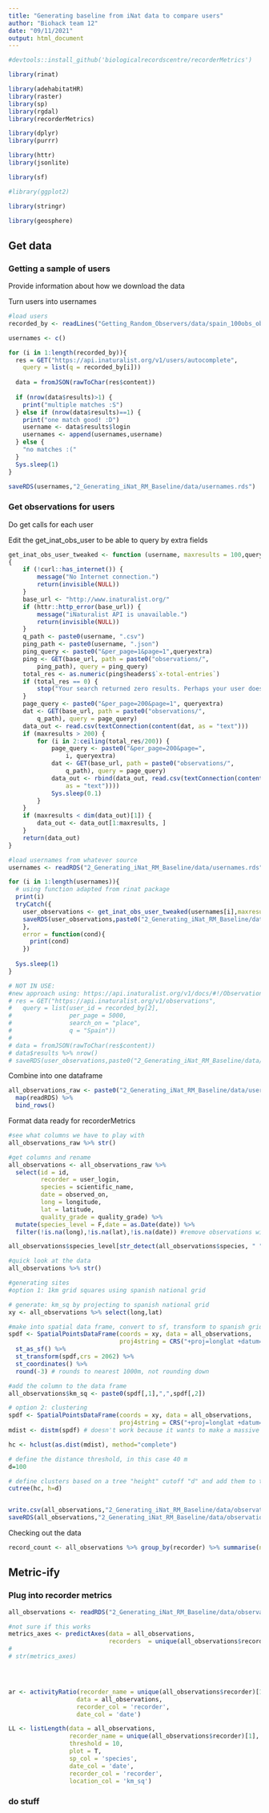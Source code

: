 ```yaml
---
title: "Generating baseline from iNat data to compare users"
author: "Biohack team 12"
date: "09/11/2021"
output: html_document
---
```



```r
#devtools::install_github('biologicalrecordscentre/recorderMetrics')

library(rinat)

library(adehabitatHR)
library(raster)
library(sp)
library(rgdal)
library(recorderMetrics)

library(dplyr)
library(purrr)

library(httr)
library(jsonlite)

library(sf)

#library(ggplot2)

library(stringr)

library(geosphere)

```

## Get data

### Getting a sample of users


Provide information about how we download the data

Turn users into usernames

```r
#load users
recorded_by <- readLines("Getting_Random_Observers/data/spain_100obs_observers_2021-11-09_12-03.txt")

usernames <- c()

for (i in 1:length(recorded_by)){
  res = GET("https://api.inaturalist.org/v1/users/autocomplete",
    query = list(q = recorded_by[i]))
  
  data = fromJSON(rawToChar(res$content))
  
  if (nrow(data$results)>1) {
    print("multiple matches :S")
  } else if (nrow(data$results)==1) {
    print("one match good! :D")
    username <- data$results$login
    usernames <- append(usernames,username)
  } else {
    "no matches :("
  }
  Sys.sleep(1)
}

saveRDS(usernames,"2_Generating_iNat_RM_Baseline/data/usernames.rds")

```



### Get observations for users

Do get calls for each user


Edit the get_inat_obs_user to be able to query by extra fields

```r

get_inat_obs_user_tweaked <- function (username, maxresults = 100,queryextra) 
{
    if (!curl::has_internet()) {
        message("No Internet connection.")
        return(invisible(NULL))
    }
    base_url <- "http://www.inaturalist.org/"
    if (httr::http_error(base_url)) {
        message("iNaturalist API is unavailable.")
        return(invisible(NULL))
    }
    q_path <- paste0(username, ".csv")
    ping_path <- paste0(username, ".json")
    ping_query <- paste0("&per_page=1&page=1",queryextra)
    ping <- GET(base_url, path = paste0("observations/", 
        ping_path), query = ping_query)
    total_res <- as.numeric(ping$headers$`x-total-entries`)
    if (total_res == 0) {
        stop("Your search returned zero results. Perhaps your user does not exist.")
    }
    page_query <- paste0("&per_page=200&page=1", queryextra)
    dat <- GET(base_url, path = paste0("observations/", 
        q_path), query = page_query)
    data_out <- read.csv(textConnection(content(dat, as = "text")))
    if (maxresults > 200) {
        for (i in 2:ceiling(total_res/200)) {
            page_query <- paste0("&per_page=200&page=", 
                i, queryextra)
            dat <- GET(base_url, path = paste0("observations/", 
                q_path), query = page_query)
            data_out <- rbind(data_out, read.csv(textConnection(content(dat, 
                as = "text"))))
            Sys.sleep(0.1)
        }
    }
    if (maxresults < dim(data_out)[1]) {
        data_out <- data_out[1:maxresults, ]
    }
    return(data_out)
}

```

```r
#load usernames from whatever source
usernames <- readRDS("2_Generating_iNat_RM_Baseline/data/usernames.rds")

for (i in 1:length(usernames)){
  # using function adapted from rinat package
  print(i)
  tryCatch({
    user_observations <- get_inat_obs_user_tweaked(usernames[i],maxresults = 5000,queryextra = "&taxon_id=47126&place_id=6774")
    saveRDS(user_observations,paste0("2_Generating_iNat_RM_Baseline/data/user_obvs/observations_",usernames[i],".rds"))
    },
    error = function(cond){
      print(cond)
    })
  
  Sys.sleep(1)
}

# NOT IN USE:
#new approach using: https://api.inaturalist.org/v1/docs/#!/Observations/get_observations
# res = GET("https://api.inaturalist.org/v1/observations",
#   query = list(user_id = recorded_by[2],
#                per_page = 5000,
#                search_on = "place",
#                q = "Spain"))
# 
# data = fromJSON(rawToChar(res$content))
# data$results %>% nrow()
# saveRDS(user_observations,paste0("2_Generating_iNat_RM_Baseline/data/user_obvs/observations_",usernames[i],".rds"))
```

Combine into one dataframe

```r
all_observations_raw <- paste0("2_Generating_iNat_RM_Baseline/data/user_obvs/",list.files(path = "2_Generating_iNat_RM_Baseline/data/user_obvs", pattern = ".rds")) %>%
  map(readRDS) %>% 
  bind_rows()

```

Format data ready for recorderMetrics

```r
#see what columns we have to play with
all_observations_raw %>% str()

#get columns and rename
all_observations <- all_observations_raw %>% 
  select(id = id,
         recorder = user_login,
         species = scientific_name,
         date = observed_on,
         long = longitude,
         lat = latitude,
         quality_grade = quality_grade) %>%
  mutate(species_level = F,date = as.Date(date)) %>%
  filter(!is.na(long),!is.na(lat),!is.na(date)) #remove observations without locaton or date

all_observations$species_level[str_detect(all_observations$species, " ")] <- T

#quick look at the data
all_observations %>% str()

#generating sites
#option 1: 1km grid squares using spanish national grid

# generate: km_sq by projecting to spanish national grid
xy <- all_observations %>% select(long,lat)

#make into spatial data frame, convert to sf, transform to spanish grid, get coordinates and round to nearest 1000
spdf <- SpatialPointsDataFrame(coords = xy, data = all_observations,
                               proj4string = CRS("+proj=longlat +datum=WGS84 +ellps=WGS84 +towgs84=0,0,0")) %>% 
  st_as_sf() %>% 
  st_transform(spdf,crs = 2062) %>% 
  st_coordinates() %>% 
  round(-3) # rounds to nearest 1000m, not rounding down

#add the column to the data frame
all_observations$km_sq <- paste0(spdf[,1],",",spdf[,2])

# option 2: clustering
spdf <- SpatialPointsDataFrame(coords = xy, data = all_observations,
                               proj4string = CRS("+proj=longlat +datum=WGS84 +ellps=WGS84 +towgs84=0,0,0"))
mdist <- distm(spdf) # doesn't work because it wants to make a massive vector

hc <- hclust(as.dist(mdist), method="complete")

# define the distance threshold, in this case 40 m
d=100

# define clusters based on a tree "height" cutoff "d" and add them to the SpDataFrame
cutree(hc, h=d)


write.csv(all_observations,"2_Generating_iNat_RM_Baseline/data/observations/draft_data.csv")
saveRDS(all_observations,"2_Generating_iNat_RM_Baseline/data/observations/draft_data.rds")
```

Checking out the data

```r
record_count <- all_observations %>% group_by(recorder) %>% summarise(n_records = n())

```


## Metric-ify

### Plug into recorder metrics

```r

all_observations <- readRDS("2_Generating_iNat_RM_Baseline/data/observations/draft_data.rds")

#not sure if this works
metrics_axes <- predictAxes(data = all_observations,
                            recorders  = unique(all_observations$recorder))
# 
# str(metrics_axes)




ar <- activityRatio(recorder_name = unique(all_observations$recorder)[1],
                   data = all_observations,
                   recorder_col = 'recorder',
                   date_col = 'date')

LL <- listLength(data = all_observations,
                 recorder_name = unique(all_observations$recorder)[1],
                 threshold = 10,
                 plot = T,
                 sp_col = 'species',
                 date_col = 'date',
                 recorder_col = 'recorder',
                 location_col = 'km_sq')


```


### do stuff










